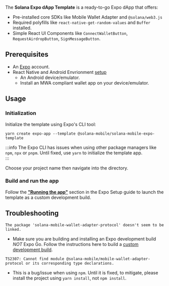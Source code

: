 
The **Solana Expo dApp Template** is a ready-to-go Expo dApp that offers:

- Pre-installed core SDKs like Mobile Wallet Adapter and `@solana/web3.js`
- Required polyfills like `react-native-get-random-values` and `Buffer` installed.
- Simple React UI Components like `ConnectWalletButton`, `RequestAirdropButton`, `SignMessageButton`.

<CTAButton label="View on GitHub" to="https://github.com/solana-mobile/solana-mobile-expo-template" />

## Prerequisites

- An [Expo](https://expo.dev/) account.
- React Native and Android Envrionment [setup](https://docs.solanamobile.com/getting-started/development-setup)
  - An Android device/emulator.
  - Install an MWA compliant wallet app on your device/emulator.

## Usage

### Initialization

Initialize the template using Expo's CLI tool:

```
yarn create expo-app --template @solana-mobile/solana-mobile-expo-template
```

:::info
The Expo CLI has issues when using other package managers like `npm`, `npx` or `pnpm`. Until fixed, use `yarn` to initialize 
the template app.  
:::

Choose your project name then navigate into the directory.

### Build and run the app

Follow the **["Running the app"](/react-native/expo#running-the-app)** section in the Expo Setup guide to launch the template as a custom development build.

## Troubleshooting

`The package 'solana-mobile-wallet-adapter-protocol' doesn't seem to be linked.`

- Make sure you are building and installing an Expo development build _NOT_ Expo Go. Follow the instructions here to
  build a [custom development build](/react-native/expo#custom-development-build).

`TS2307: Cannot find module @solana-mobile/mobile-wallet-adapter-protocol or its corresponding type declarations.`

- This is a bug/issue when using `npm`. Until it is fixed, to mitigate, please install the project using `yarn install`, not `npm install`.
